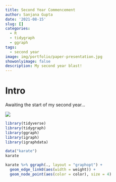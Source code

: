 ```yaml
---
title: Second Year Commencement
author: Sanjana Gupta
date: '2021-08-15'
slug: []
categories:
  - R
  - tidygraph
  - ggraph
tags:
  - second year
image: img/portfolio/paper-presentation.jpg
showonlyimage: false
description: My second year blast!
---
```

# Intro
Awaiting the start of my second year...

![](unnamed.jpg)


```r

library(tidyverse)
library(tidygraph)
library(ggraph)
library(igraph)
library(igraphdata)
```

```r

data("karate")
karate

karate %>% ggraph(., layout = "graphopt") + 
  geom_edge_link0(aes(width = weight)) + 
  geom_node_point(aes(color = color), size = 4)

```














